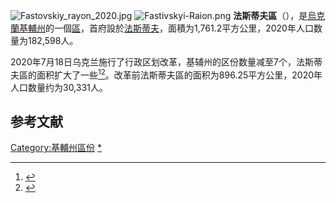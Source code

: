 [[File:Fastovskiy_rayon_2020.jpg|thumb]]
[[Image:Fastivskyi-Raion.png|thumb]]
'''法斯蒂夫區'''（{{lang-uk|Фастівський район}}），是[[烏克蘭|烏克蘭]][[基輔州|基輔州]]的一個[[区_(乌克兰)|區]]，首府設於[[法斯蒂夫|法斯蒂夫]]，面積为1,761.2平方公里，2020年人口数量为182,598人。

2020年7月18日乌克兰施行了行政区划改革，基辅州的区份数量减至7个，法斯蒂夫區的面积扩大了一些<ref>{{Cite news|title=Про утворення та ліквідацію районів. Постанова Верховної Ради України № 807-ІХ.|url=http://www.golos.com.ua/article/333466|access-date=2020-10-03|date=2020-07-18|website=Голос України|language=uk}}</ref><ref name="2020_reform_maps">{{cite web |title=Нові райони: карти + склад |url=https://www.minregion.gov.ua/press/news/novi-rajony-karty-sklad/ |publisher=Міністерство розвитку громад та територій України |language=uk}}</ref>。改革前法斯蒂夫區的面积为896.25平方公里，2020年人口数量约为30,331人。

== 参考文献 ==
{{Reflist}}

{{Coord|50|2|42|N|29|54|32|E|display=title}}
{{基辅州行政区划}}
{{Kiev-geo-stub}}

{{DEFAULTSORT:Фастівський район}}
[[Category:基輔州區份|Category:基輔州區份]]
[[Category:法斯蒂夫區|*]]